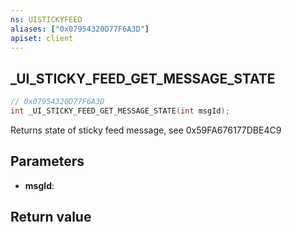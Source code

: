 ```yaml
---
ns: UISTICKYFEED
aliases: ["0x07954320D77F6A3D"]
apiset: client
---
```

## _UI_STICKY_FEED_GET_MESSAGE_STATE

```c
// 0x07954320D77F6A3D
int _UI_STICKY_FEED_GET_MESSAGE_STATE(int msgId);
```

Returns state of sticky feed message, see 0x59FA676177DBE4C9

## Parameters
* **msgId**:

## Return value